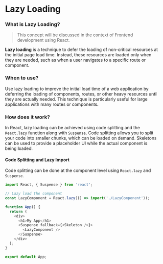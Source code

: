 # Lazy Loading

### What is Lazy Loading?

> This concept will be discussed in the context of Frontend development using React.

**Lazy loading** is a technique to defer the loading of non-critical resources at the initial page load time. 
Instead, these resources are loaded only when they are needed, such as when a user navigates to a specific route or component.

### When to use?

Use lazy loading to improve the initial load time of a web application by deferring the loading of components, routes, or other heavy resources 
until they are actually needed. This technique is particularly useful for large applications with many routes or components.

### How does it work?

In React, lazy loading can be achieved using code splitting and the `React.lazy` function along with `Suspense`. 
Code splitting allows you to split your code into smaller chunks, which can be loaded on demand. 
Skeletons can be used to provide a placeholder UI while the actual component is being loaded.

#### Code Splitting and Lazy Import

Code splitting can be done at the component level using `React.lazy` and `Suspense`.

```javascript copy
import React, { Suspense } from 'react';

// Lazy load the component
const LazyComponent = React.lazy(() => import('./LazyComponent'));

function App() {
  return (
    <div>
      <h1>My App</h1>
      <Suspense fallback={<Skeleton />}>
        <LazyComponent />
      </Suspense>
    </div>
  );
}

export default App;
```